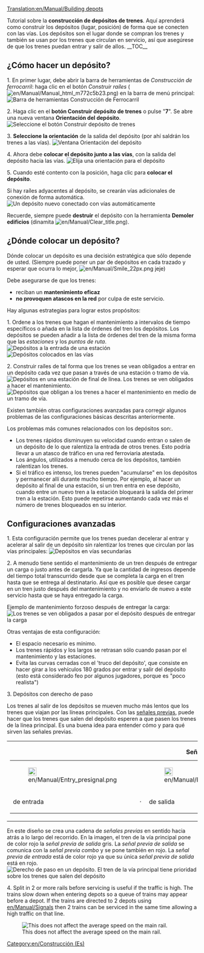 [[Translation:en/Manual/Building depots]]
{{en/Translation (es)|origen=Building depots}}

{{es/Manual/Tutorial/Tutorial}}
Tutorial sobre la '''construcción de depósitos de trenes'''. Aquí aprenderá como construir los depósitos (lugar, posición) de forma que se conecten con las vías. Los depósitos son el lugar donde se compran los trenes y también se usan por los trenes que circulan en servicio, así que asegúrese de que los trenes puedan entrar y salir de allos.
__TOC__
== ¿Cómo hacer un depósito? ==

1. En primer lugar, debe abrir la barra de herramientas de ''Construcción de ferrocarril'': haga clic en el botón ''Construir raíles'' ([[File:en/Manual/Manual html m772c5b23.png]]) en la barra de menú principal:
[[File:en/Manual/Railroad Construction.png|none|frame|Barra de herramientas Construcción de Ferrocarril]]

2. Haga clic en el '''botón Construir depósito de trenes''' o pulse "'''7'''". Se abre una nueva ventana '''Orientación del depósito'''.
[[File:en/Manual/New depot.png|none|frame|Seleccione el botón Construir depósito de trenes]]

3. '''Seleccione la orientación''' de la salida del depósito (por ahí saldrán los trenes a las vías).
[[File:en/Manual/Depot direction.png|none|frame|Ventana Orientación del depósito]]

4. Ahora debe '''colocar el depósito junto a las vías''', con la salida del depósito hacia las vías.
[[File:en/Manual/Depot position.png|none|frame|Elija una orientación para el depósito]]

5. Cuando esté contento con la posición, haga clic para '''colocar el depósito'''.

Si hay raíles adyacentes al depósito, se crearán vías adicionales de conexión de forma automática.
[[File:en/Manual/New depot placed.png|none|frame|Un depósito nuevo conectado con vías automáticamente]]

Recuerde, siempre puede '''destruir''' el depósito con la herramienta '''Demoler edificios''' (dinamita [[File:en/Manual/Clear title.png]]).

== ¿Dónde colocar un depósito? ==
Dónde colocar un depósito es una decisión estratégica que sólo depende de usted. (Siempre puede poner un par de depósitos en cada trazado y esperar que ocurra lo mejor, [[File:en/Manual/Smile 22px.png]] jeje)

Debe asegurarse de que los trenes:
* reciban un '''mantenimiento eficaz'''
* '''no provoquen atascos en la red''' por culpa de este servicio.

Hay algunas estrategias para lograr estos propósitos:

1. Ordene a los trenes que hagan el mantenimiento a intervalos de tiempo específicos o añada en la lista de órdenes del tren los depósitos. Los depósitos se pueden añadir a la lista de órdenes del tren de la misma forma que las ''estaciones'' y los ''puntos de ruta''.
[[File:en/Manual/Depot at station entrance.png|none|frame|Depósitos a la entrada de una estación]]
[[File:en/Manual/Depots-basic.png|none|frame|Depósitos colocados en las vías]]

2. Construir raíles de tal forma que los trenes se vean obligados a entrar en un depósito cada vez que pasan a través de una estación o tramo de vía.
[[File:en/Manual/Depot end of station.png|none|frame|Depósitos en una estación de final de línea. Los trenes se ven obligados a hacer el mantenimiento.]]
[[File:en/Manual/Depots-forced.png|none|frame|Depósitos que obligan a los trenes a hacer el mantenimiento en medio de un tramo de vía.]]

Existen también otras configuraciones avanzadas para corregir algunos problemas de las configuraciones básicas descritas anteriormente.

Los problemas más comunes relacionados con los depósitos son:.
* Los trenes rápidos disminuyen su velocidad cuando entran o salen de un depósito de lo que ralentiza la entrada de otros trenes. Esto podría llevar a un atasco de tráfico en una red ferroviaria atestada.
* Los ángulos, utilizados a menudo cerca de los depósitos, también ralentizan los trenes.
* Si el tráfico es intenso, los trenes pueden "acumularse" en los depósitos y permanecer allí durante mucho tiempo. Por ejemplo, al hacer un depósito al final de una estación, si un tren entra en ese depósito, cuando entre un nuevo tren a la estación bloqueará la salida del primer tren a la estación. Esto puede repetirse aumentando cada vez más el número de trenes bloqueados en su interior.

== Configuraciones avanzadas ==
1. Esta configuración permite que los trenes puedan decelerar al entrar y acelerar al salir de un depósito sin ralentizar los trenes que circulan por las vías principales:
[[File:en/Depot on tracks.png|none|frame|Depósitos en vías secundarias]]

2. A menudo tiene sentido el mantenimiento de un tren después de entregar un carga o justo antes de cargarla. Ya que la cantidad de ingresos depende del tiempo total transcurrido desde que se completa la carga en el tren hasta que se entrega al destinatario. Así que es posible que desee cargar en un tren justo después del mantenimiento y no enviarlo de nuevo a este servicio hasta que se haya entregado la carga.

Ejemplo de mantenimiento forzoso después de entregar la carga:
[[File:en/Manual/Unload-then-service.png|none|frame|Los trenes se ven obligados a pasar por el depósito después de entregar la carga]]

Otras ventajas de esta configuración:
* El espacio necesario es mínimo.
* Los trenes rápidos y los largos se retrasan sólo cuando pasan por el mantenimiento y las estaciones.
* Evita las curvas cerradas con el 'truco del depósito', que consiste en hacer girar a los vehículos 180 grados por entrar y salir del depósito (esto está considerado feo por algunos jugadores, porque es "poco realista")

3. Depósitos con derecho de paso

Los trenes al salir de los depósitos se mueven mucho más lentos que los trenes que viajan por las líneas principales. Con las [[es/Manual/Señales#senales-previas|señales previas]], puede hacer que los trenes que salen del depósito esperen a que pasen los trenes de la línea principal. Es una buena idea para entender cómo y para qué sirven las señales previas.

{| cellpadding="0" style="border: 1px solid darkgray;"
|
{| cellpadding="0" cellspacing="0" border="0" align="center"
|+'''Señales previas'''
|- align="center"
|[[File:en/Manual/Entry presignal.png|22px]]
|
|[[File:en/Manual/Exit presignal.png|22px]]
|
|[[File:en/Manual/Combo presignal.png|22px]]
|- align="center"
|de entrada 
|&nbsp;&middot;&nbsp;
|de salida
|&nbsp;&middot;&nbsp;
|combo
|}
|}
En este diseño se crea una cadena de ''señales previas'' en sentido hacia atrás a lo largo del recorrido.
En la imagen, el tren de la vía principal pone de color rojo la ''señal previa de salida'' gris.
La ''señal previa de salida'' se comunica con la ''señal previa combo'' y se pone también en rojo.
La ''señal previa de entrada'' está de color rojo ya que su única ''señal previa de salida'' está en rojo.
[[File:es/Manual/Right-of-way depot.png|none|frame|Derecho de paso en un depósito. El tren de la vía principal tiene prioridad sobre los trenes que salen del depósito]]

{{en/Pending translation (es)}}

4. Split in 2 or more rails before servicing is useful if the traffic is high. The trains slow down when entering depots so a queue of trains may appear before a depot. If the trains are directed to 2 depots using [[en/Manual/Signals]] then 2 trains can be serviced in the same time allowing a high traffic on that line.

[[File:en/Manual/Split-before-servicing.png|none|frame|This does not affect the average speed on the main rail.]]

[[Category:en/Construcción (Es)]]